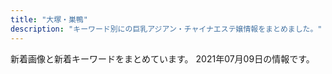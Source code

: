 ```yaml
---
title: "大塚・巣鴨"
description: "キーワード別にの巨乳アジアン・チャイナエステ嬢情報をまとめました。"
---
```


新着画像と新着キーワードをまとめています。
2021年07月09日の情報です。

<DmmAffiliateIns />
<KeywordTable
  shops={
    [
    {
        "station": "JR\u5927\u585a\u99c5\u5317\u53e3",
        "url": "https://ootsuka-esthe.com/",
        "keywords": {
            "87": 20,
            "92": 4,
            "D": 20,
            "F": 4
        },
        "name": "\u611b",
        "img_links": [
            "https://ootsuka-esthe.com/wp-content/uploads/2021/05/\u30d7\u30ec\u30bc\u30f3\u30c6\u30fc\u30b7\u30e7\u30f3\uff12-300x139.jpg",
            "https://ootsuka-esthe.com/wp-content/uploads/2021/05/\u30d7\u30ec\u30bc\u30f3\u30c6\u30fc\u30b7\u30e7\u30f3\uff13-1-300x139.jpg",
            "https://ootsuka-esthe.com/wp-content/uploads/2021/06/\u96fb\u8a71\u756a\u53f7TOP.jpg",
            "https://ootsuka-esthe.com/wp-content/uploads/2021/05/c99801-225x300.jpg",
            "https://ootsuka-esthe.com/wp-content/uploads/2021/05/\u30d7\u30ec\u30bc\u30f3\u30c6\u30fc\u30b7\u30e7\u30f3\uff13-300x144.jpg",
            "https://ootsuka-esthe.com/wp-content/uploads/2021/05/c299901-225x300.jpg",
            "https://ootsuka-esthe.com/wp-content/uploads/2021/05/c100001-225x300.jpg"
        ]
    },
    {
        "img_links": [],
        "keywords": {},
        "name": "\u3046\u3055\u304e",
        "station": "JR\u99d2\u8fbc\u99c5\u5317\u53e3",
        "url": "http://koukou.ests.co/"
    },
    {
        "name": "COCOCHI",
        "url": "http://hi-msg.com/cocochi/",
        "keywords": {
            "87": 7,
            "E": 7,
            "86": 14
        },
        "img_links": [
            "http://hi-msg.com/cocochi/images/fbb.jpg",
            "http://hi-msg.com/cocochi/images/sys1.jpg",
            "http://hi-msg.com/cocochi/images/r3.jpg",
            "http://hi-msg.com/cocochi/images/slider/slide2.png",
            "http://hi-msg.com/cocochi/images/r1.jpg",
            "http://hi-msg.com/cocochi/images/slider/slide1s.png",
            "http://hi-msg.com/cocochi/images/staff_images/sl.png",
            "http://hi-msg.com/cocochi/images/an_6_01.jpg",
            "http://hi-msg.com/cocochi/images/slider/slide1.png",
            "http://hi-msg.com/cocochi/images/index_01.jpg",
            "http://hi-msg.com/cocochi/images/an_6_02.jpg",
            "http://hi-msg.com/cocochi/images/r2.jpg",
            "http://hi-msg.com/cocochi/images/qr.jpg",
            "http://hi-msg.com/cocochi/images/eve.png",
            "http://hi-msg.com/cocochi/images/an_5_02.jpg",
            "http://hi-msg.com/cocochi/images/index-1.jpg",
            "http://hi-msg.com/cocochi/images/an_1_02.jpg",
            "http://hi-msg.com/cocochi/images/slider/slide3.png",
            "http://hi-msg.com/cocochi/images/staff_images/st1.jpg",
            "http://hi-msg.com/cocochi/images/an_3_01.jpg",
            "http://hi-msg.com/cocochi/images/an_1_01.jpg",
            "http://hi-msg.com/cocochi/images/an_4_02.jpg",
            "http://hi-msg.com/cocochi/images/an_5_01.jpg",
            "http://hi-msg.com/cocochi/images/index-2.jpg",
            "http://hi-msg.com/cocochi/images/staff_images/st2.jpg",
            "http://hi-msg.com/cocochi/images/an_4_01.jpg",
            "http://hi-msg.com/cocochi/images/r4.jpg",
            "http://hi-msg.com/cocochi/images/staff_images/st3.jpg",
            "http://hi-msg.com/cocochi/images/an_3_02.jpg",
            "http://hi-msg.com/cocochi/images/an_2_01.jpg",
            "http://hi-msg.com/cocochi/images/slider/slide3s.png",
            "http://hi-msg.com/cocochi/images/an_2_02.jpg",
            "http://hi-msg.com/cocochi/images/slider/slide2s.png"
        ],
        "station": "JR\u5927\u585a\u99c5\u5317\u53e3"
    },
    {
        "station": "JR\u99d2\u8fbc\u99c5\u5317\u53e3",
        "keywords": {
            "87": 12,
            "98": 12,
            "C": 24,
            "G": 24,
            "E": 12,
            "84": 24,
            "D": 24,
            "86": 12
        },
        "url": "http://relaxation.ebb.jp/",
        "img_links": [
            "http://relaxation.ebb.jp/int2.jpg",
            "http://relaxation.ebb.jp/2/uploadimg/1622445774.jpg",
            "http://relaxation.ebb.jp/2/uploadimg/1614080268.jpg",
            "http://relaxation.ebb.jp/int1.jpg",
            "http://relaxation.ebb.jp/2/uploadimg/1622415919.jpg",
            "http://relaxation.ebb.jp/2/uploadimg/1614080297.jpg",
            "http://relaxation.ebb.jp/2/uploadimg/1622958883.jpg",
            "http://relaxation.ebb.jp/2/uploadimg/1625038221.jpg",
            "http://relaxation.ebb.jp/2/uploadimg/1622446106.jpg",
            "http://relaxation.ebb.jp/2/uploadimg/1622415878.jpg",
            "http://relaxation.ebb.jp/2/uploadimg/1623304693.jpg",
            "http://relaxation.ebb.jp/2/uploadimg/1625038168.jpg",
            "http://relaxation.ebb.jp/2/uploadimg/1614080305.jpg",
            "http://relaxation.ebb.jp/vis_theptframe.png",
            "http://relaxation.ebb.jp/dozdLZQPkhPUwC2.png",
            "http://relaxation.ebb.jp/int3.jpg",
            "http://relaxation.ebb.jp/2/uploadimg/1622415787.jpg",
            "http://relaxation.ebb.jp/2/uploadimg/1622415926.jpg"
        ],
        "name": "\u7652\u51e6\uff5e\u30e6\u30c9\u30b3\u30ed\uff5e"
    },
    {
        "name": "RelaCute no.1\u30fb\u30ea\u30e9\u30ad\u30e5\u30fc\u30c8 no.1",
        "station": "\u897f\u5de3\u9d28\u99c5A3\u53e3",
        "img_links": [
            "http://mermaid.tyo.ac/images/room1.jpg",
            "http://mermaid.tyo.ac/images/themes/blue/s_link.png",
            "http://mermaid.tyo.ac/photos/sites/9/2020/07/202007050401371.jpg",
            "http://mermaid.tyo.ac/photos/sites/9/2020/07/2020070504014471.jpg",
            "http://mermaid.tyo.ac/photos/sites/9/2020/07/2020070504013427.jpg",
            "http://mermaid.tyo.ac/images/themes/blue/mobile.jpg",
            "http://mermaid.tyo.ac/images/themes/blue/s_staff.png",
            "http://mermaid.tyo.ac/photos/sites/9/2020/07/2020070504013841.jpg",
            "http://mermaid.tyo.ac/images/themes/blue/r3.jpg",
            "http://mermaid.tyo.ac/photos/sites/9/2020/07/2020070504012720.jpg",
            "http://mermaid.tyo.ac/photos/sites/9/2020/07/2020070504013573.jpg",
            "http://mermaid.tyo.ac/photos/sites/9/2020/07/2020070504012859.jpg",
            "http://mermaid.tyo.ac/images/themes/blue/no1.png",
            "http://mermaid.tyo.ac/images/room4.jpg",
            "http://mermaid.tyo.ac/images/room3.jpg",
            "http://mermaid.tyo.ac/images/themes/blue/s_pickup.png",
            "http://mermaid.tyo.ac/images/room2.jpg",
            "http://mermaid.tyo.ac/images/themes/blue/s_news.png",
            "http://mermaid.tyo.ac/photos/sites/9/2021/04/2021040810545454.jpg",
            "http://mermaid.tyo.ac/photos/sites/9/2021/04/2021040810222247.jpg",
            "http://mermaid.tyo.ac/images/themes/blue/s_zysx.png",
            "http://mermaid.tyo.ac/photos/sites/9/2021/04/2021040810220626.jpg",
            "http://mermaid.tyo.ac/photos/sites/9/2021/04/2021040810221422.jpg",
            "http://mermaid.tyo.ac/images/themes/blue/s_newface.png",
            "http://mermaid.tyo.ac/photos/sites/9/2020/07/2020070504012584.jpg",
            "http://mermaid.tyo.ac/images/themes/blue/no2.png",
            "http://mermaid.tyo.ac/photos/sites/9/2020/07/2020070504013051.jpg",
            "http://mermaid.tyo.ac/photos/sites/9/2020/07/2020070504014544.jpg",
            "http://mermaid.tyo.ac/photos/sites/9/2020/07/2020070504014629.jpg",
            "http://mermaid.tyo.ac/photos/sites/9/2021/04/2021040810223118.jpg",
            "http://mermaid.tyo.ac/images/themes/blue/s_ranking.png",
            "http://mermaid.tyo.ac/images/themes/blue/line.png",
            "http://mermaid.tyo.ac/photos/sites/9/2020/07/2020070504013113.jpg",
            "http://mermaid.tyo.ac/photos/sites/9/2020/07/202007050401424.jpg"
        ],
        "keywords": {
            "85": 14,
            "87": 5,
            "83": 5,
            "E": 5,
            "D": 32,
            "86": 18,
            "C": 21
        },
        "url": "http://mermaid.tyo.ac/"
    },
    {
        "keywords": {},
        "station": "JR\u5927\u585a\u99c5\u5317\u53e3",
        "img_links": [],
        "name": "\u99a8-\u304b\u304a\u308a-",
        "url": "http://rinpa-awa.info/"
    },
    {
        "station": "JR\u99d2\u8fbc\u99c5\u6771\u53e3",
        "name": "\u30de\u30b7\u30e5\u30de\u30ed",
        "img_links": [
            "http://arm-es.com/media/sites/13/2021/02/r1-1.jpg",
            "http://arm-es.com/media/sites/13/elementor/thumbs/1614830040-A4F263E2-84CF-4064-849B-5F1D3A8962B7-p3pdykoker7f35d9jk8yis75bexrtphuaa8gl2e10g.jpeg",
            "http://arm-es.com/media/sites/13/2021/02/1612779406-flash1.jpg",
            "http://arm-es.com/media/sites/13/elementor/thumbs/1612941250-2-p2nc276jzst1ag5kjadb8ljz412n1kwl8w2sec9qjk.jpg",
            "http://arm-es.com/media/sites/13/elementor/thumbs/1612941267-3-p2nc2n5s8wdne3iijmujipa4axtqhup7qyec8bx9rs.jpg",
            "http://arm-es.com/media/sites/13/elementor/thumbs/1612941234-1-p2nc1s54yg8g4orez3va4pcllv4rmf8vutn0pww1b4.jpg",
            "http://arm-es.com/media/sites/13/2021/02/1612779404-flash.jpg",
            "http://arm-es.com/media/sites/13/elementor/thumbs/1623719718-2-p8ohgdye5w1igswx9b0t9ohujj7obbd4f70dqautgg.jpg",
            "http://arm-es.com/media/sites/13/elementor/thumbs/1623076401-1-p8bivcvfbo69pdjd473zpuosrfmws3bi1m4vhxza1s.jpg",
            "http://arm-es.com/media/sites/13/elementor/thumbs/1612941234-1-p2nc1s53zd76qyrkkrfuqf3wp82mfua2movbe779h4.jpg",
            "http://arm-es.com/media/sites/13/2021/04/1624933712-2.jpg",
            "http://arm-es.com/media/sites/13/elementor/thumbs/1612941284-4-p2nc3351h2zivgvaybr7738yehmz4pgnh5hle19ku0.jpg",
            "http://arm-es.com/media/sites/13/2021/03/1616658266-9AFA83A6-DA81-4A53-8BB7-573D97A63C23.jpeg",
            "http://arm-es.com/media/sites/13/elementor/thumbs/1615907550-DE5AD401-0C44-4EC3-AB52-CB94A75B4D20-p4b3gedphkahsbf1rk9reb6hl6w950twbseooo34ps.jpeg",
            "http://arm-es.com/media/sites/13/2021/02/1613544003-c19.jpg",
            "http://arm-es.com/media/sites/13/2021/02/r2-1.jpg",
            "http://arm-es.com/media/sites/13/elementor/thumbs/1620398909-1-p6tkxy0ltzgi90uyzgw6t8z0s28e1bsp25cklhd2g0.jpg",
            "http://arm-es.com/media/sites/13/2021/02/1612776477-top.jpg",
            "http://arm-es.com/media/sites/13/elementor/thumbs/1612941267-3-p2nc2n5t7zewrticxz9ywzit7kvvofo0z361k1m1ls.jpg",
            "http://arm-es.com/media/sites/13/elementor/thumbs/1612941410-5-p2nc6dkpe7hnic39qqy6x9d191f82kitxforuwdz20.jpg",
            "http://arm-es.com/media/sites/13/elementor/thumbs/1613538765-F562FBE7-D9D5-4A85-97B7-94AF100F9870-p2zdfc5no7l6u0mpugrrh7estz1rfzcbvcszv6b2cg.jpeg",
            "http://arm-es.com/media/sites/13/elementor/thumbs/1612941250-2-p2nc276j0prrwq5q4xxvubba7e0huzxs0rb32mkypk.jpg",
            "http://arm-es.com/media/sites/13/2021/03/1616658265-717B549D-EE02-4F25-9DF3-43649AB2785F.jpeg",
            "http://arm-es.com/media/sites/13/elementor/thumbs/1619432795-1-p6a48o8wfryoxtz2upg7drb5sqdut37uwnb0df4h40.jpg",
            "http://arm-es.com/media/sites/13/elementor/thumbs/1612941358-6-p2nc50p3itmqqm29o5tlblp2d044yb4sepriwieg1k.jpg"
        ],
        "url": "http://arm-es.com/",
        "keywords": {}
    },
    {
        "keywords": {},
        "url": "http://www.tiyoya.work/",
        "station": "\u5de3\u9d28\u99c5A3\u51fa\u53e3",
        "name": "\u5343\u4ee3\u5bb6",
        "img_links": [
            "http://www.tiyoya.work/images/head.jpg",
            "http://www.tiyoya.work/staff/momo.jpg",
            "http://www.tiyoya.work/images/news.jpg",
            "http://www.tiyoya.work/img/momo1.jpg",
            "http://www.tiyoya.work/images/sys.png",
            "http://www.tiyoya.work/staff/aya.jpg",
            "http://www.tiyoya.work/staff/sakura.jpg",
            "http://www.tiyoya.work/images/staff_t.jpg",
            "http://www.tiyoya.work/images/tg.jpg",
            "http://www.tiyoya.work/images/int2.png",
            "http://www.tiyoya.work/images/int1.png",
            "http://www.tiyoya.work/images/rec2.jpg",
            "http://www.tiyoya.work/images/interior_t.jpg",
            "http://www.tiyoya.work/img/sakura1.jpg",
            "http://www.tiyoya.work/img/aya1.jpg"
        ]
    },
    {
        "name": "\u7652\u3057\u306e\u68ee",
        "station": "JR\u99d2\u8fbc\u99c5\u5357\u53e3",
        "img_links": [],
        "url": "http://iyashinomori.oks.bz/",
        "keywords": {}
    },
    {
        "img_links": [],
        "station": "JR\u99d2\u8fbc\u99c5\u6771\u53e3",
        "name": "\u3066\u3082\u307f\u3084",
        "url": "http://ko-relax.info/",
        "keywords": {}
    },
    {
        "station": "JR\u5927\u585a\u99c5\u5357\u53e3",
        "keywords": {
            "\u30bb\u30af\u30b7\u30fc": 2,
            "E": 14,
            "D": 20,
            "F": 4
        },
        "name": "\u51db\u82b1 \u308a\u3093\u304b",
        "img_links": [
            "https://rin-este.info/wp-content/uploads/2021/02/3sjaioaoisaas.jpg",
            "https://rin-este.info/wp-content/uploads/2021/02/sajioaioaa1.jpg",
            "https://rin-este.info/wp-content/uploads/2021/02/0006.jpg",
            "https://rin-este.info/wp-content/themes/este/img/3.jpg",
            "https://rin-este.info/wp-content/themes/este/img/tel_header.png",
            "http://rin-este.info/wp-content/themes/este/img/top-img05.png",
            "https://rin-este.info/wp-content/themes/este/img/top-img05.png",
            "https://rin-este.info/wp-content/themes/este/img/top-img03.png",
            "https://rin-este.info/wp-content/uploads/2021/02/jsioaioasoai.jpg",
            "http://rin-este.info/wp-content/themes/este/img/3.jpg",
            "https://rin-este.info/wp-content/uploads/2021/02/00002101021.jpg",
            "http://rin-este.info/wp-content/themes/este/img/top-img02.png",
            "http://rin-este.info/wp-content/themes/este/img/top-img01.png",
            "http://rin-este.info/wp-content/themes/este/img/tel_footer.png",
            "http://rin-este.info/wp-content/themes/este/img/tel_header.png",
            "https://rin-este.info/wp-content/uploads/2021/02/0000000000.jpg",
            "https://rin-este.info/wp-content/themes/este/img/4.jpg",
            "https://rin-este.info/wp-content/themes/este/img/top-img04.png",
            "https://rin-este.info/wp-content/themes/este/img/tel_footer.png",
            "https://rin-este.info/wp-content/uploads/2021/02/1saijojsaiosa.jpg",
            "https://rin-este.info/wp-content/themes/este/img/top-img02.png",
            "http://rin-este.info/wp-content/themes/este/img/top-img04.png",
            "https://rin-este.info/wp-content/themes/este/img/2.jpg",
            "http://rin-este.info/wp-content/themes/este/img/4.jpg",
            "https://rin-este.info/wp-content/themes/este/img/1.jpg",
            "http://rin-este.info/wp-content/themes/este/img/call.png",
            "http://rin-este.info/wp-content/themes/este/img/1.jpg",
            "http://rin-este.info/wp-content/themes/este/img/2.jpg",
            "https://rin-este.info/wp-content/themes/este/img/top-img01.png",
            "https://rin-este.info/wp-content/themes/este/img/call.png",
            "https://rin-este.info/wp-content/uploads/2021/02/shaujsialskas.jpg"
        ],
        "url": "http://rin-este.info/"
    },
    {
        "station": "JR\u5927\u585a\u99c5\u5317\u53e3",
        "name": "\u660e\u6d1e",
        "keywords": {},
        "url": "https://townnet.ne.jp/myondon/",
        "img_links": [
            "https://townnet.ne.jp/myondon/top/view/img/v_06.jpg",
            "https://townnet.ne.jp/myondon/top/view/img/v_02.jpg",
            "https://townnet.ne.jp/myondon/top/view/img/v_05.jpg",
            "https://townnet.ne.jp/myondon/top/view/img/v_04.jpg",
            "https://townnet.ne.jp/myondon/top/access/img/kanban.jpg",
            "https://townnet.ne.jp/myondon/top/system/img/price.jpg",
            "https://townnet.ne.jp/myondon/img/img_02.jpg",
            "https://townnet.ne.jp/myondon/top/view/img/v_01.jpg",
            "https://townnet.ne.jp/myondon/top/staff/img/kaori_1.jpg",
            "https://townnet.ne.jp/myondon/top/view/img/s_05.jpg",
            "https://townnet.ne.jp/myondon/top/staff/img/g_6576.jpg",
            "https://townnet.ne.jp/myondon/top/view/img/s_07.jpg",
            "https://townnet.ne.jp/myondon/top/view/img/v_07.jpg",
            "https://townnet.ne.jp/myondon/top/view/img/s_10.jpg",
            "https://townnet.ne.jp/myondon/top/staff/img/momo.jpg",
            "https://townnet.ne.jp/myondon/top/view/img/s_09.jpg",
            "https://townnet.ne.jp/myondon/top/view/img/s_02.jpg",
            "https://townnet.ne.jp/myondon/top/staff/img/aya.jpg",
            "https://townnet.ne.jp/myondon/top/img/net1.jpg",
            "https://townnet.ne.jp/myondon/top/view/img/v_08.jpg",
            "https://townnet.ne.jp/myondon/top/img/information.jpg",
            "https://townnet.ne.jp/myondon/top/view/img/s_06.jpg",
            "https://townnet.ne.jp/myondon/top/system/img/net.jpg",
            "https://townnet.ne.jp/myondon/top/staff/img/bb.jpg",
            "https://townnet.ne.jp/myondon/top/view/img/s_03.jpg",
            "https://townnet.ne.jp/myondon/top/staff/img/kaori.jpg",
            "https://townnet.ne.jp/myondon/top/view/img/s_04.jpg",
            "https://townnet.ne.jp/myondon/top/view/img/s_12.jpg",
            "https://townnet.ne.jp/myondon/top/view/img/s_11.jpg",
            "https://townnet.ne.jp/myondon/top/view/img/v_03.jpg",
            "https://townnet.ne.jp/myondon/top/staff/img/hal.jpg",
            "https://townnet.ne.jp/myondon/top/view/img/s_01.jpg",
            "https://townnet.ne.jp/myondon/top/staff/img/mari.jpg",
            "https://townnet.ne.jp/myondon/top/view/img/s_08.jpg"
        ]
    },
    {
        "img_links": [
            "https://koi-relax.tokyo/wp-content/themes/este/img/1.jpg",
            "https://koi-relax.tokyo/wp-content/uploads/2021/05/90829716ty.jpg",
            "https://koi-relax.tokyo/wp-content/themes/este/img/top-img01a.png",
            "https://koi-relax.tokyo/wp-content/themes/este/img/tel_footer.png",
            "https://koi-relax.tokyo/wp-content/uploads/2021/03/iuygfas.jpg",
            "https://koi-relax.tokyo/wp-content/themes/este/img/top-img02b.png",
            "https://koi-relax.tokyo/wp-content/uploads/2021/03/987syatdf.jpg",
            "https://koi-relax.tokyo/wp-content/themes/este/img/2.jpg",
            "https://koi-relax.tokyo/wp-content/themes/este/img/top-img01b.png",
            "https://koi-relax.tokyo/wp-content/uploads/2021/05/2187ty.jpg",
            "https://koi-relax.tokyo/wp-content/uploads/2021/03/ui2yt1fg.jpg",
            "https://koi-relax.tokyo/wp-content/themes/este/img/3.jpg",
            "https://koi-relax.tokyo/wp-content/themes/este/img/tel_header.png",
            "https://koi-relax.tokyo/wp-content/themes/este/img/4.jpg",
            "https://koi-relax.tokyo/wp-content/uploads/2021/05/98726151.jpg",
            "https://koi-relax.tokyo/wp-content/themes/este/img/call.png",
            "https://koi-relax.tokyo/wp-content/themes/este/img/top-img03.png"
        ],
        "name": "\u604b",
        "url": "https://koi-relax.tokyo/",
        "keywords": {
            "D": 11,
            "F": 4,
            "\u30bb\u30af\u30b7\u30fc": 3,
            "\u30c0\u30a4\u30ca\u30de\u30a4\u30c8": 3
        },
        "station": "JR\u5de3\u9d28\u99c5"
    },
    {
        "name": "\u30b9\u30c8\u30fc\u30ea\u30fc",
        "url": "http://www.ko-story.com/",
        "station": "JR\u99d2\u8fbc\u99c5\u5357\u53e3",
        "img_links": [
            "http://www.ko-story.com/css/nav/nav-004.jpg",
            "http://www.ko-story.com/css/osusume-016.jpg",
            "http://www.ko-story.com/css/staff/staff-0005-a.jpg",
            "http://www.ko-story.com/css/staff/staff-008-b.jpg",
            "http://www.ko-story.com/css/main-girl02.png",
            "http://www.ko-story.com/css/staff/staff-06-b.jpg",
            "http://www.ko-story.com/css/nav/nav-001.jpg",
            "http://www.ko-story.com/css/nav/nav-002.jpg",
            "http://www.ko-story.com/css/nav/nav-007.jpg",
            "http://www.ko-story.com/css/nav/nav-003.jpg",
            "http://www.ko-story.com/css/top01-left03.jpg",
            "http://www.ko-story.com/css/nav/nav-005.jpg",
            "http://www.ko-story.com/css/staff/staff-0005-b.jpg",
            "http://www.ko-story.com/css/head-change.jpg",
            "http://www.ko-story.com/css/nav/nav-006.jpg",
            "http://www.ko-story.com/css/main-staff01.jpg",
            "http://www.ko-story.com/css/staff/staff-0010-a.jpg",
            "http://www.ko-story.com/css/staff/staff-0010-b.jpg",
            "http://www.ko-story.com/css/staff/staff-06-a.jpg",
            "http://www.ko-story.com/css/tel01.png",
            "http://www.ko-story.com/css/osusume-17a.jpg",
            "http://www.ko-story.com/css/top01-left02.jpg",
            "http://www.ko-story.com/css/osusume-0011.jpg",
            "http://www.ko-story.com/css/main-staff03.jpg",
            "http://www.ko-story.com/css/top01-left01.png",
            "http://www.ko-story.com/css/staff/staff-008-a.jpg"
        ],
        "keywords": {
            "87": 3,
            "D": 1,
            "86": 1,
            "88": 3,
            "C": 7,
            "89": 1
        }
    },
    {
        "url": "http://relax-orange.work/",
        "name": "\u30aa\u30ec\u30f3\u30b8",
        "img_links": [
            "http://relax-orange.work/img/m1.png",
            "http://relax-orange.work/img/sta1.jpg",
            "http://relax-orange.work/img/m6.png",
            "http://relax-orange.work/img/m2.png",
            "http://relax-orange.work/i/img/kanban.jpg",
            "http://relax-orange.work/img/mobile-botton-0.png",
            "http://relax-orange.work/img/st5.jpg",
            "http://relax-orange.work/i/img/s3.jpg",
            "http://relax-orange.work/img/s2.jpg",
            "http://relax-orange.work/img/m4.png",
            "http://relax-orange.work/img/s3.jpg",
            "http://relax-orange.work/img/sta3.jpg",
            "http://relax-orange.work/img/kanban.jpg",
            "http://relax-orange.work/img/m60.png",
            "http://relax-orange.work/i/img/r1.jpg",
            "http://relax-orange.work/img/s1.jpg",
            "http://relax-orange.work/img/m40.png",
            "http://relax-orange.work/img/st1.jpg",
            "http://relax-orange.work/i/img/s1.jpg",
            "http://relax-orange.work/i/img/r3.jpg",
            "http://relax-orange.work/i/img/sta5.jpg",
            "http://relax-orange.work/i/img/s5.jpg",
            "http://relax-orange.work/img/m5.png",
            "http://relax-orange.work/img/st2.jpg",
            "http://relax-orange.work/img/nos.jpg",
            "http://relax-orange.work/img/m50.png",
            "http://relax-orange.work/i/img/r2.jpg",
            "http://relax-orange.work/img/sta5.jpg",
            "http://relax-orange.work/img/m30.png",
            "http://relax-orange.work/img/m3.png",
            "http://relax-orange.work/img/m20.png",
            "http://relax-orange.work/i/img/s2.jpg",
            "http://relax-orange.work/i/img/r4.jpg",
            "http://relax-orange.work/img/sta2.jpg",
            "http://relax-orange.work/img/s5.jpg",
            "http://relax-orange.work/i/img/acc.jpg",
            "http://relax-orange.work/img/st3.jpg"
        ],
        "keywords": {
            "D": 4,
            "E": 3,
            "86": 4,
            "87": 3,
            "88": 3,
            "C": 14,
            "85": 3
        },
        "station": "JR\u5de3\u9d28\u99c5\u5317\u53e3"
    },
    {
        "url": "http://alinse.xyz/",
        "station": "JR\u5927\u585a\u99c5\u5357\u53e3",
        "keywords": {
            "D": 9,
            "C": 10
        },
        "img_links": [
            "http://alinse.xyz/uploads/210615/1-210615095529140.jpg",
            "http://alinse.xyz/uploads/210519/1-21051Z954121X.jpg",
            "http://alinse.xyz/picture/call.png",
            "http://alinse.xyz/picture/top-img10.jpg",
            "http://alinse.xyz/uploads/210615/1-21061509535W17.jpg",
            "http://alinse.xyz/uploads/210615/1-210615095516132.jpg",
            "http://alinse.xyz/uploads/210602/1-2106021F242339.jpg",
            "http://alinse.xyz/picture/4.jpg",
            "http://alinse.xyz/picture/2.jpg",
            "http://alinse.xyz/uploads/210602/1-2106021F0163M.jpg",
            "http://alinse.xyz/uploads/210602/1-2106021F30R25.jpg",
            "http://alinse.xyz/picture/1.jpg",
            "http://alinse.xyz/picture/tel.png",
            "http://alinse.xyz/uploads/210615/1-210615095409211.jpg",
            "http://alinse.xyz/picture/top-img01.png",
            "http://alinse.xyz/uploads/210602/1-2106021F033349.jpg",
            "http://alinse.xyz/picture/3.jpg",
            "http://alinse.xyz/uploads/210615/1-2106150956333I.jpg",
            "http://alinse.xyz/uploads/210519/1-21051Z95156419.jpg",
            "http://alinse.xyz/uploads/210519/1-21051Z95534935.jpg",
            "http://alinse.xyz/uploads/210519/1-21051Z95402Q6.jpg",
            "http://alinse.xyz/uploads/210519/1-21051Z9520c53.jpg",
            "http://alinse.xyz/uploads/210519/1-21051Z95522101.jpg",
            "http://alinse.xyz/uploads/210615/1-21061509564S23.jpg"
        ],
        "name": "\u304a\u304b\u3048\u308a"
    },
    {
        "img_links": [
            "http://www.relax-luck.work/images/staff_t.jpg",
            "http://www.relax-luck.work/images/rec2.jpg",
            "http://www.relax-luck.work/img/erika2.jpg",
            "http://www.relax-luck.work/sp/img/miho1.jpg",
            "http://www.relax-luck.work/img/erika1.jpg",
            "http://www.relax-luck.work/sp/images/footer.jpg",
            "http://www.relax-luck.work/img/miho1.jpg",
            "http://www.relax-luck.work/sp/staff/erika.jpg",
            "http://www.relax-luck.work/images/int1.png",
            "http://www.relax-luck.work/sp/images/staff_t.jpg",
            "http://www.relax-luck.work/images/sys.png",
            "http://www.relax-luck.work/images/2.jpg",
            "http://www.relax-luck.work/sp/img/sizuka2.jpg",
            "http://www.relax-luck.work/images/ta.jpg",
            "http://www.relax-luck.work/images/news_t.jpg",
            "http://www.relax-luck.work/img/sizuka2.jpg",
            "http://www.relax-luck.work/sp/img/erika1.jpg",
            "http://www.relax-luck.work/sp/images/ac1.png",
            "http://www.relax-luck.work/sp/images/tel.png",
            "http://www.relax-luck.work/sp/images/news.jpg",
            "http://www.relax-luck.work/sp/images/head.jpg",
            "http://www.relax-luck.work/sp/images/rec2.jpg",
            "http://www.relax-luck.work/images/int2.png",
            "http://www.relax-luck.work/images/sm.jpg",
            "http://www.relax-luck.work/sp/images/interior_t.jpg",
            "http://www.relax-luck.work/images/rec1.jpg",
            "http://www.relax-luck.work/sp/images/int1.png",
            "http://www.relax-luck.work/img/miho2.jpg",
            "http://www.relax-luck.work/sp/images/rec1.jpg",
            "http://www.relax-luck.work/sp/menu/top.jpg",
            "http://www.relax-luck.work/sp/images/ac1.jpg",
            "http://www.relax-luck.work/images/ac1.jpg",
            "http://www.relax-luck.work/sp/img/siori2.jpg",
            "http://www.relax-luck.work/sp/images/int2.png",
            "http://www.relax-luck.work/img/sizuka1.jpg",
            "http://www.relax-luck.work/sp/staff/siori.jpg",
            "http://www.relax-luck.work/images/tr.jpg",
            "http://www.relax-luck.work/images/interior_t.jpg",
            "http://www.relax-luck.work/img/siori1.jpg",
            "http://www.relax-luck.work/sp/menu/staff.jpg",
            "http://www.relax-luck.work/sp/staff/miho.jpg",
            "http://www.relax-luck.work/img/siori2.jpg",
            "http://www.relax-luck.work/sp/img/erika2.jpg",
            "http://www.relax-luck.work/images/3.jpg",
            "http://www.relax-luck.work/sp/staff/sizuka.jpg",
            "http://www.relax-luck.work/sp/img/sizuka1.jpg",
            "http://www.relax-luck.work/images/head.jpg",
            "http://www.relax-luck.work/sp/images/ta.png",
            "http://www.relax-luck.work/sp/images/sys.png",
            "http://www.relax-luck.work/sp/img/miho2.jpg",
            "http://www.relax-luck.work/sp/img/siori1.jpg",
            "http://www.relax-luck.work/images/1.jpg",
            "http://www.relax-luck.work/images/4.jpg"
        ],
        "url": "http://www.relax-luck.work/",
        "keywords": {},
        "station": "JR\u5de3\u9d28\u99c5\u6b63\u9762\u53e3",
        "name": "Relax Luck"
    },
    {
        "url": "https://sakura.aoaoeo.com/",
        "station": "JR\u5927\u585a\u99c5\u5317\u53e3",
        "keywords": {},
        "name": "SAKURA \u30ea\u30e9\u30af\u30bc\u30fc\u30b7\u30e7\u30f3",
        "img_links": []
    }
]
}
/>
<DmmAffiliateScript />
